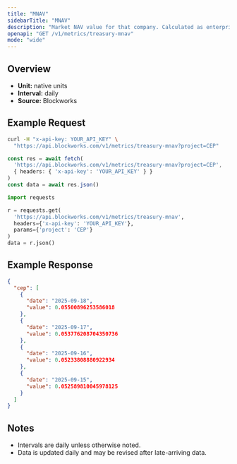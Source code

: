 ```yaml
---
title: "MNAV"
sidebarTitle: "MNAV"
description: "Market NAV value for that company. Calculated as enterprise value / NAV"
openapi: "GET /v1/metrics/treasury-mnav"
mode: "wide"
---
```


## Overview

- **Unit:** native units
- **Interval:** daily
- **Source:** Blockworks

## Example Request

<CodeGroup>

```bash cURL
curl -H "x-api-key: YOUR_API_KEY" \
  "https://api.blockworks.com/v1/metrics/treasury-mnav?project=CEP"
```

```typescript TypeScript
const res = await fetch(
  'https://api.blockworks.com/v1/metrics/treasury-mnav?project=CEP',
  { headers: { 'x-api-key': 'YOUR_API_KEY' } }
)
const data = await res.json()
```

```python Python
import requests

r = requests.get(
  'https://api.blockworks.com/v1/metrics/treasury-mnav',
  headers={'x-api-key': 'YOUR_API_KEY'},
  params={'project': 'CEP'}
)
data = r.json()
```

</CodeGroup>

## Example Response

```json
{
  "cep": [
    {
      "date": "2025-09-18",
      "value": 0.05500896253586018
    },
    {
      "date": "2025-09-17",
      "value": 0.053776208704350736
    },
    {
      "date": "2025-09-16",
      "value": 0.05233808880922934
    },
    {
      "date": "2025-09-15",
      "value": 0.052589810045978125
    }
  ]
}
```

## Notes
- Intervals are daily unless otherwise noted.
- Data is updated daily and may be revised after late-arriving data.